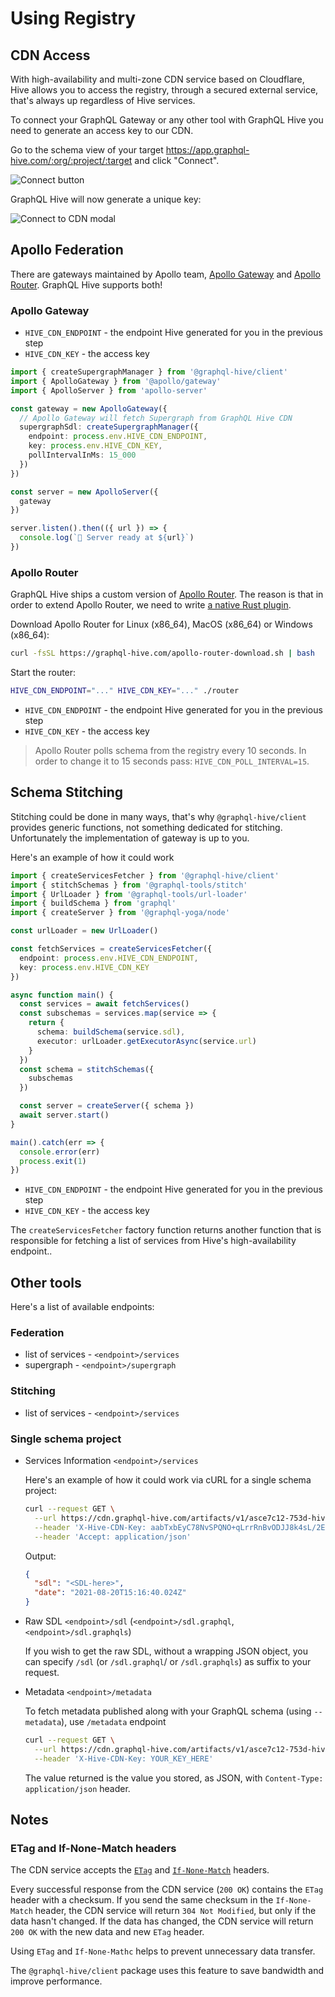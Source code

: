 # Using Registry

## CDN Access

With high-availability and multi-zone CDN service based on Cloudflare, Hive allows you to access the
registry, through a secured external service, that's always up regardless of Hive services.

To connect your GraphQL Gateway or any other tool with GraphQL Hive you need to generate an access
key to our CDN.

Go to the schema view of your target https://app.graphql-hive.com/:org/:project/:target and click
"Connect".

![Connect button](/schema-view-connect-button.png)

GraphQL Hive will now generate a unique key:

![Connect to CDN modal](/connect-to-cdn-modal.png)

## Apollo Federation

There are gateways maintained by Apollo team, [Apollo Gateway](#apollo-gateway) and
[Apollo Router](#apollo-router). GraphQL Hive supports both!

### Apollo Gateway

- `HIVE_CDN_ENDPOINT` - the endpoint Hive generated for you in the previous step
- `HIVE_CDN_KEY` - the access key

```typescript
import { createSupergraphManager } from '@graphql-hive/client'
import { ApolloGateway } from '@apollo/gateway'
import { ApolloServer } from 'apollo-server'

const gateway = new ApolloGateway({
  // Apollo Gateway will fetch Supergraph from GraphQL Hive CDN
  supergraphSdl: createSupergraphManager({
    endpoint: process.env.HIVE_CDN_ENDPOINT,
    key: process.env.HIVE_CDN_KEY,
    pollIntervalInMs: 15_000
  })
})

const server = new ApolloServer({
  gateway
})

server.listen().then(({ url }) => {
  console.log(`🚀 Server ready at ${url}`)
})
```

### Apollo Router

GraphQL Hive ships a custom version of [Apollo Router](https://www.apollographql.com/docs/router/).
The reason is that in order to extend Apollo Router, we need to write
[a native Rust plugin](https://www.apollographql.com/docs/router/customizations/native).

Download Apollo Router for Linux (x86_64), MacOS (x86_64) or Windows (x86_64):

```bash
curl -fsSL https://graphql-hive.com/apollo-router-download.sh | bash
```

Start the router:

```bash
HIVE_CDN_ENDPOINT="..." HIVE_CDN_KEY="..." ./router
```

- `HIVE_CDN_ENDPOINT` - the endpoint Hive generated for you in the previous step
- `HIVE_CDN_KEY` - the access key

> Apollo Router polls schema from the registry every 10 seconds. In order to change it to 15 seconds
> pass: `HIVE_CDN_POLL_INTERVAL=15`.

## Schema Stitching

Stitching could be done in many ways, that's why `@graphql-hive/client` provides generic functions,
not something dedicated for stitching. Unfortunately the implementation of gateway is up to you.

Here's an example of how it could work

```typescript
import { createServicesFetcher } from '@graphql-hive/client'
import { stitchSchemas } from '@graphql-tools/stitch'
import { UrlLoader } from '@graphql-tools/url-loader'
import { buildSchema } from 'graphql'
import { createServer } from '@graphql-yoga/node'

const urlLoader = new UrlLoader()

const fetchServices = createServicesFetcher({
  endpoint: process.env.HIVE_CDN_ENDPOINT,
  key: process.env.HIVE_CDN_KEY
})

async function main() {
  const services = await fetchServices()
  const subschemas = services.map(service => {
    return {
      schema: buildSchema(service.sdl),
      executor: urlLoader.getExecutorAsync(service.url)
    }
  })
  const schema = stitchSchemas({
    subschemas
  })

  const server = createServer({ schema })
  await server.start()
}

main().catch(err => {
  console.error(err)
  process.exit(1)
})
```

- `HIVE_CDN_ENDPOINT` - the endpoint Hive generated for you in the previous step
- `HIVE_CDN_KEY` - the access key

The `createServicesFetcher` factory function returns another function that is responsible for
fetching a list of services from Hive's high-availability endpoint..

## Other tools

Here's a list of available endpoints:

### Federation

- list of services - `<endpoint>/services`
- supergraph - `<endpoint>/supergraph`

### Stitching

- list of services - `<endpoint>/services`

### Single schema project

- Services Information `<endpoint>/services`

  Here's an example of how it could work via cURL for a single schema project:

  ```bash
  curl --request GET \
    --url https://cdn.graphql-hive.com/artifacts/v1/asce7c12-753d-hive-bee-d7f2c803e232/schema \
    --header 'X-Hive-CDN-Key: aabTxbEyC78NvSPQNO+qLrrRnBvODJJ8k4sL/2EtIwc=' \
    --header 'Accept: application/json'
  ```

  Output:

  ```json
  {
    "sdl": "<SDL-here>",
    "date": "2021-08-20T15:16:40.024Z"
  }
  ```

- Raw SDL `<endpoint>/sdl` (`<endpoint>/sdl.graphql`, `<endpoint>/sdl.graphqls`)

  If you wish to get the raw SDL, without a wrapping JSON object, you can specify `/sdl` (or
  `/sdl.graphql`/ or `/sdl.graphqls`) as suffix to your request.

- Metadata `<endpoint>/metadata`

  To fetch metadata published along with your GraphQL schema (using `--metadata`), use `/metadata`
  endpoint

  ```bash
  curl --request GET \
    --url https://cdn.graphql-hive.com/artifacts/v1/asce7c12-753d-hive-bee-d7f2c803e232/metadata \
    --header 'X-Hive-CDN-Key: YOUR_KEY_HERE'
  ```

  The value returned is the value you stored, as JSON, with `Content-Type: application/json` header.

## Notes

### ETag and If-None-Match headers

The CDN service accepts the [`ETag`](https://developer.mozilla.org/en-US/docs/Web/HTTP/Headers/ETag)
and [`If-None-Match`](https://developer.mozilla.org/en-US/docs/Web/HTTP/Headers/If-None-Match)
headers.

Every successful response from the CDN service (`200 OK`) contains the `ETag` header with a
checksum. If you send the same checksum in the `If-None-Match` header, the CDN service will return
`304 Not Modified`, but only if the data hasn't changed. If the data has changed, the CDN service
will return `200 OK` with the new data and new `ETag` header.

Using `ETag` and `If-None-Mathc` helps to prevent unnecessary data transfer.

The `@graphql-hive/client` package uses this feature to save bandwidth and improve performance.
